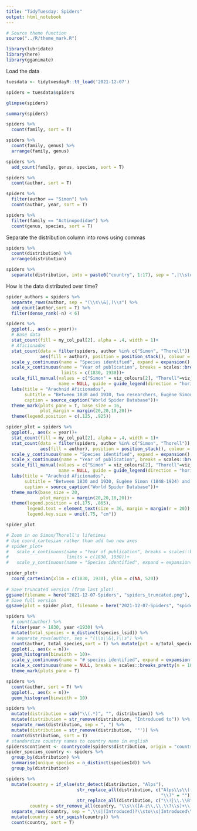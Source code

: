 ```yaml
---
title: "TidyTuesday: Spiders"
output: html_notebook
---
```


```r
# Source theme function
source("../R/theme_mark.R")

library(lubridate)
library(here)
library(gganimate)

```


Load the data

```r

tuesdata <- tidytuesdayR::tt_load('2021-12-07')

```


```r
spiders = tuesdata$spiders

glimpse(spiders)
```

```r
summary(spiders)
```

```r
spiders %>% 
  count(family, sort = T)
```

```r
spiders %>% 
  count(family, genus) %>% 
  arrange(family, genus)
```

```r
spiders %>% 
  add_count(family, genus, species, sort = T)
```

```r
spiders %>% 
  count(author, sort = T)
```

```r
spiders %>% 
  filter(author == "Simon") %>% 
  count(author, year, sort = T)
```

```r
spiders %>% 
  filter(family == "Actinopodidae") %>% 
  count(genus, species, sort = T)
```

Separate the distribution column into rows using commas

```r
spiders %>% 
  count(distribution) %>% 
  arrange(distribution)
```

```r
spiders %>% 
  separate(distribution, into = paste0("country", 1:17), sep = ",|\\sto\\s|and\\/or\\s")
```



How is the data distributed over time?

```r

spider_authors = spiders %>% 
  separate_rows(author, sep = "(\\s\\&|,)\\s") %>% 
  add_count(author,sort = T) %>% 
  filter(dense_rank(-n) < 6)

spiders %>% 
  ggplot(., aes(x = year))+
  # Base data
  stat_count(fill = my_col_pal[2], alpha = .4, width = 1)+
  # Aficionados
  stat_count(data = filter(spiders, author %in% c("Simon", "Thorell")), 
             aes(fill = author), position = position_stack(), colour = my_col_pal[3], alpha = .95, width = 1)+
  scale_y_continuous(name = "Species identified", expand = expansion(), labels = scales::comma)+
  scale_x_continuous(name = "Year of publication", breaks = scales::breaks_pretty(n = 10), expand = expansion(add = 5),
                     limits = c(1830, 1930))+
  scale_fill_manual(values = c("Simon" = viz_colours[2], "Thorell"=viz_colours[1]),
                    name = NULL, guide = guide_legend(direction = "horizontal"))+
  labs(title = "Arachnid Aficionados",
       subtitle = "Between 1830 and 1930, two researchers, Eugène Simon (1848-1924) and Tamerlan Thorell (1830-1901) were responsible for describing over 4,700\ndifferent species of spiders, which was nearly a third of all spiders identified in their lifetimes.",
       caption = source_caption("World Spider Database"))+
  theme_mark(plots_pane = T, base_size = 16,
             plot_margin = margin(20,20,10,20))+
  theme(legend.position = c(.125, .925))
```

```r
spider_plot = spiders %>% 
  ggplot(., aes(x = year))+
  stat_count(fill = my_col_pal[2], alpha = .4, width = 1)+
  stat_count(data = filter(spiders, author %in% c("Simon", "Thorell")), 
             aes(fill = author), position = position_stack(), colour = my_col_pal[2], width = 1)+
  scale_y_continuous(name = "Species identified", expand = expansion(), labels = scales::comma)+
  scale_x_continuous(name = "Year of publication", breaks = scales::breaks_pretty(n = 10), expand = expansion(add = 5))+
  scale_fill_manual(values = c("Simon" = viz_colours[2], "Thorell"=viz_colours[1]),
                    name = NULL, guide = guide_legend(direction = "horizontal"))+
  labs(title = "Arachnid Aficionados",
       subtitle = "Between 1830 and 1930, Eugène Simon (1848-1924) and Tamerlan Thorell (1830-1901) described over 4,700 species\nof spiders, which was nearly a third of all species identified in their lifetimes.",
       caption = source_caption("World Spider Database"))+
  theme_mark(base_size = 20,
             plot_margin = margin(20,20,10,20))+
  theme(legend.position = c(.175, .865), 
        legend.text = element_text(size = 36, margin = margin(r = 20)), 
        legend.key.size = unit(.75, "cm"))

spider_plot
```

```r
# Zoom in on Simon/Thorell's lifetimes
# Use coord_cartesian rather than add two new axes
# spider_plot+
#   scale_x_continuous(name = "Year of publication", breaks = scales::breaks_pretty(n = 10), expand = expansion(add = 5),
#                      limits = c(1830, 1930))+
#   scale_y_continuous(name = "Species identified", expand = expansion(mult = c(0, .1)), labels = scales::comma)

spider_plot+
  coord_cartesian(xlim = c(1830, 1930), ylim = c(NA, 520))
  
# Save truncated version (from last plot)
ggsave(filename = here("2021-12-07-Spiders", "spiders_truncated.png"), device = "png", type = "cairo", width = 7, height = 4, scale = 2.5)
# Save full version
ggsave(plot = spider_plot, filename = here("2021-12-07-Spiders", "spiders.png"), device = "png", type = "cairo", width = 7, height = 4, scale = 2.5)

```



```r
spiders %>% 
  # count(author) %>% 
  filter(year > 1830, year <1930) %>%
  mutate(total_species = n_distinct(species_lsid)) %>% 
  # separate_rows(author, sep = "(\\s\\&|,)\\s") %>% 
  count(author, total_species,sort = T) %>% mutate(pct = n/total_species)
  ggplot(., aes(x = n))+
  geom_histogram(binwidth = 10)+
  scale_y_continuous(name = "# species identified", expand = expansion(add = .1), labels = scales::comma, breaks = scales::breaks_pretty())+
  scale_x_continuous(name = NULL, breaks = scales::breaks_pretty(n = 10), expand = expansion(add = 5))+
  theme_mark(plots_pane = T)
```

```r
spiders %>% 
  count(author, sort = T) %>% 
  ggplot(., aes(x = n))+
  geom_histogram(binwidth = 10)
```

```r
spiders %>% 
  mutate(distribution = sub("\\(.*)", "", distribution)) %>% 
  mutate(distribution = str_remove(distribution, "Introduced to")) %>% 
  separate_rows(distribution, sep = ", ") %>% 
  mutate(distribution = str_remove(distribution, '"')) %>% 
  count(distribution, sort = T)
# standardize country names to country name in english
spiders$continent <- countrycode(spiders$distribution, origin = "country.name", destination = "continent")
spider_species_country <- spiders %>% 
  group_by(distribution) %>% 
  summarise(unique_species = n_distinct(speciesId)) %>% 
  group_by(distribution) 
```

```r
spiders %>%
  mutate(country = if_else(str_detect(distribution, "Alps"),
                           str_replace_all(distribution, c("Alps\\s\\(([A-z\\,\\s\\?]+)\\)" = "\\1",
                                                           "\\?" = "")),
                           str_replace_all(distribution, c("\\?|\\.\\B" = ""))),
         country = str_remove_all(country, "\\s\\([A-z\\,\\.\\?\\s]+\\)")) %>%
  separate_rows(country, sep = ",\\s|(Introduced)?\\sto\\s|Introduced\\:|and\\/or|\\sand") %>%
  mutate(country = str_squish(country)) %>%
  count(country, sort = T)

```

